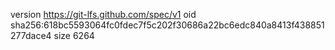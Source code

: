 version https://git-lfs.github.com/spec/v1
oid sha256:618bc5593064fc0fdec7f5c202f30686a22bc6edc840a8413f438851277dace4
size 6264
